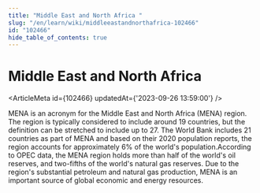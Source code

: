 ```yaml
---
title: "Middle East and North Africa "
slug: "/en/learn/wiki/middleeastandnorthafrica-102466"
id: "102466"
hide_table_of_contents: true
---
```



# Middle East and North Africa 

<ArticleMeta id={102466} updatedAt={'2023-09-26 13:59:00'} />
<div className='border-solid border-b border-t-0 my-4 border-[var(--ifm-color-gray-300)]' />

MENA is an acronym for the Middle East and North Africa (MENA) region. The region is typically considered to include around 19 countries, but the definition can be stretched to include up to 27. The World Bank includes 21 countries as part of MENA and based on their 2020 population reports, the region accounts for approximately 6% of the world's population.According to OPEC data, the MENA region holds more than half of the world's oil reserves, and two-fifths of the world's natural gas reserves. Due to the region's substantial petroleum and natural gas production, MENA is an important source of global economic and energy resources.
